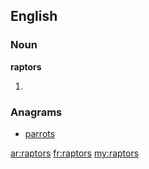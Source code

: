 ==English==

===Noun===
'''raptors'''

# {{plural of|[[raptor]]}}

===Anagrams===
* [[parrots#English|parrots]]

[[ar:raptors]]
[[fr:raptors]]
[[my:raptors]]